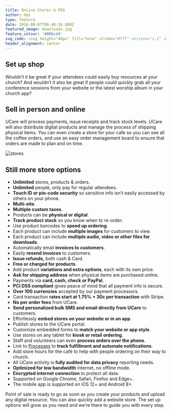 ```yaml
---
title: Online Stores & POS
author: des
type: feature
date: 2016-08-07T06:48:10.000Z
featured_image: downloads.jpg
feature_colour: '#00bcd4'
svg_code: <svg height="40px" fill="none" stroke="#fff" version="1.1" id="Layer_1" xmlns="http://www.w3.org/2000/svg" xmlns:xlink="http://www.w3.org/1999/xlink" x="0px" y="0px" viewBox="0 0 24 22" style="enable-background:new 0 0 24 22;" xml:space="preserve"><g id="Layer_2"><g id="Outline_Icons"> <polygon class="st0" points="20.5,21.5 3.5,21.5 1.5,10.5 22.5,10.5 "/> <rect x="0.5" y="8.5" class="st0" width="23" height="2"/> <line class="st0" x1="3.5" y1="6.5" x2="9.5" y2="0.5"/> <line class="st0" x1="20.5" y1="6.5" x2="14.5" y2="0.5"/> <line class="st0" x1="13.5" y1="12.5" x2="13.5" y2="18.5"/> <line class="st0" x1="17.5" y1="12.5" x2="17.5" y2="18.5"/> <line class="st0" x1="10.5" y1="12.5" x2="10.5" y2="18.5"/> <line class="st0" x1="6.5" y1="12.5" x2="6.5" y2="18.5"/> </g></g></svg>
header_alignment: center
---
```


## Set up shop

Wouldn’t it be great if your attendees could easily buy resources at your church? And wouldn’t it also be great if people could quickly grab all your conference sessions from your website or the latest worship album in your church app?

## Sell in person and online

UCare will process payments, issue receipts and track stock levels. UCare will also distribute digital products and manage the process of shipping physical items. You can even create a store for your cafe so you can see all the coffee orders, and use an easy order management board to ensure that orders are made to plan and on time.

<style>{`.gatsby-resp-image-wrapper{box-shadow:none!important}`}</style>

![stores](stores_2.png)

## Still more store options

- **Unlimited** stores, products & orders.
- **Unlimited** people, only pay for regular attendees.
- **Touch ID or pin-code security** so sensitive info isn’t easily accessed by others on your phone.
- **Multi-site**.
- **Multiple custom taxes**.
- Products can be **physical or digital**.
- **Track product stock** so you know when to re-order.
- Use product barcodes to **speed up ordering**.
- Each product can include **multiple images** for customers to view.
- Each product can include **multiple audio, video or other files for downloads**.
- Automatically email **invoices to customers**.
- Easily **resend invoices** to customers.
- **Issue refunds,** both cash & Card.
- **Free or charged for products**.
- Add product **variations and extra options**, each with its own price.
- **Ask for shipping address** when physical items are purchased online.
- Payments via **card, cash, check or PayPal**.
- **PCI DSS compliant** gives peace of mind that all payment info is secure.
- **Over 100 currencies** accepted by our payment processors.
- Card transaction **rates start at 1.75% + 30c per transaction** with Stripe.
- **No per order fees** from UCare.
- **Send personalized bulk SMS and email directly from UCare** to customers.
- Effortlessly **embed stores on your website or in an app**.
- Publish stores to the UCare portal.
- Customize embedded forms to **match your website or app style**.
- Use stores on any tablet for **kiosk or retail ordering**.
- Staff and volunteers can even **process orders over the phone**.
- Link to [Processes](/features/processes-automation/) to **track fulfillment and automate notifications**.
- Add store hours for the café to help with people ordering on their way to church.
- All UCare activity is **fully audited for data privacy** reporting needs.
- **Optimized for low bandwidth** internet, no offline mode.
- **Encrypted internet connection** to protect all data.
- Supported on Google Chrome, Safari, Firefox and Edge+.
- The mobile app is supported on iOS 12+ and Android 8+.

<ThreeUp>
	Point of sale is ready to go as soon as you create your products and upload any digital resource. You can also quickly
	add a website store. The set up options will grow as you need and we’re there to guide you with every step.
</ThreeUp>
